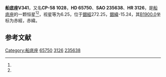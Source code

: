 {{Starbox begin
| name = 船底座V341
}}
{{Starbox observe
| epoch = [[J2000.0|J2000.0]]
| constell = [[船底座|船底座]]<ref name=SIMBAD>{{cite web
 | url=http://simbad.u-strasbg.fr/simbad/sim-id?Ident=HR+3126
 | title =Pulsating variable Star
 | publisher=Centre de Données astronomiques de Strasbourg
 | work=SIMBAD
 | accessdate=2012-07-13}}</ref><ref name=DATA>{{cite web
 | url=http://vizier.u-strasbg.fr/viz-bin/VizieR-5?-out.add=.&-source=5050&-corr=PK=HR&-out.max=9999&HR=3126
 | title =VizieR Detailed Page
 | accessdate=2012-07-13}}</ref>
| 星官 = 
| ra = {{RA|7|56|50.7}}<ref name=SIMBAD /><ref name=DATA />
| dec = {{DEC|-59|7|35}}<ref name=SIMBAD /><ref name=DATA />
| appmag_v = 6.25<ref name=SIMBAD /><ref name=DATA />
}}
{{Starbox character
| class = M0III<ref name=SIMBAD /><ref name=DATA />
| b-v = 2.08<ref name=SIMBAD /><ref name=DATA />
| u-b = 2.29<ref name=SIMBAD /><ref name=DATA />
| r-i = 1.04E<ref name=SIMBAD /><ref name=DATA />
| variable = 
}}
{{Starbox astrometry
| radial_v = 2.29
| prop_mo_ra = 24
| parallax = 
| p_error = 
}}
{{Starbox catalog
| names =CP-58 1028，[[SAO星表|SAO]] 235638，[[HD星表|HD]] 65750，[[HR星表|HR]] 3126}}
{{Starbox reference |Simbad=HR+3126}}
{{Starbox end}}

'''船底座V341'''，又名'''CP-58 1028'''，'''HD 65750'''、'''SAO 235638'''、'''HR 3126'''，是[[船底座|船底座]]的一颗恒星<ref name=SIMBAD /><ref name=DATA />，视星等为6.25，位于[[銀道座標系|銀經]]272.25，[[銀道座標系|銀緯]]-15.24，其[[B1900.0|B1900.0]]坐标为赤經{{RA|7|54|58.2}}，赤緯{{DEC|-58|-15.24|22}}。

== 参考文献 ==
{{reflist}}

{{star-stub}}

{{船底座恒星}}
[[Category:船底座|Category:船底座]]
[[Category:HD和HDE天體|65750]]
[[Category:HR天體|3126]]
[[Category:SAO天體|235638]]